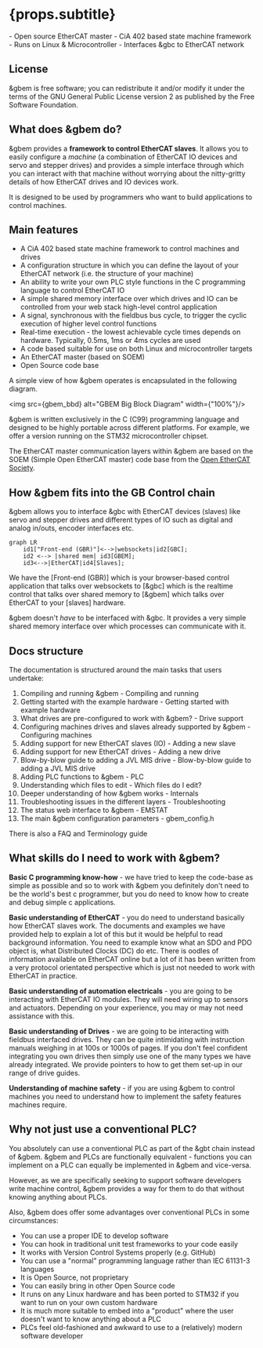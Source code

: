 
# {props.subtitle}

<Tldr>
- Open source EtherCAT master
- CiA 402 based state machine framework
- Runs on Linux & Microcontroller
- Interfaces &gbc to EtherCAT network
</Tldr>


## License

&gbem is free software; you can redistribute it and/or modify it under the terms of the GNU General Public License version 2 as published by the Free Software Foundation.

## What does &gbem do?

&gbem provides a **framework to control EtherCAT slaves**. It allows you to easily configure a *machine* (a combination of EtherCAT IO devices and servo and stepper drives) and provides a simple interface through which you can interact with that machine without worrying about the nitty-gritty details of how EtherCAT drives and IO devices work.

It is designed to be used by programmers who want to build applications to control machines.

## Main features

* A CiA 402 based state machine framework to control machines and drives
* A configuration structure in which you can define the layout of your EtherCAT network (i.e. the structure of your machine)
* An ability to write your own PLC style functions in the C programming language to control EtherCAT IO
* A simple shared memory interface over which drives and IO can be controlled from your web stack high-level control application
* A signal, synchronous with the fieldbus bus cycle, to trigger the cyclic execution of higher level control functions
* Real-time execution - the lowest achievable cycle times depends on hardware. Typically, 0.5ms, 1ms or 4ms cycles are used
* A code based suitable for use on both Linux and microcontroller targets
* An EtherCAT master (based on SOEM)
* Open Source code base

A simple view of how &gbem operates is encapsulated in the following diagram.


<img src={gbem_bbd} alt="GBEM Big Block Diagram" width={"100%"}/>

&gbem is written exclusively in the C (C99) programming language and designed to be highly portable across different platforms. For example, we offer a version running on the STM32 microcontroller chipset.

The EtherCAT master communication layers within &gbem are based on the SOEM (Simple Open EtherCAT master) code base from the [Open EtherCAT Society](https://github.com/OpenEtherCATsociety/SOEM).

## How &gbem fits into the GB Control chain

&gbem allows you to interface &gbc with EtherCAT devices (slaves) like servo and stepper drives and different types of IO
such as digital and analog in/outs, encoder interfaces etc.


```mermaid
graph LR
    id1["Front-end (GBR)"]<-->|websockets|id2[GBC];
    id2 <--> |shared mem| id3[GBEM];
    id3<-->|EtherCAT|id4[Slaves];
```

We have the [Front-end (GBR)] which is your browser-based control application that talks over websockets to [&gbc] which is the realtime control that talks over shared memory to [&gbem] which talks over EtherCAT to your [slaves] hardware.

&gbem doesn't *have* to be interfaced with &gbc. It provides a very simple shared memory interface over which processes can communicate with it.

## Docs structure

The documentation is structured around the main tasks that users undertake:
1. Compiling and running &gbem - <Link to="/docs/gbem/compiling_and_running">Compiling and running</Link>
1. Getting started with the example hardware - <Link to="/docs/gbem/getting_started_with_example_hardware">Getting started with example hardware</Link>
1. What drives are pre-configured to work with &gbem? - <Link to="/docs/gbem/drive_support_overview">Drive support</Link>
1. Configuring machines drives and slaves already supported by &gbem - <Link to="/docs/gbem/configuring_machines">Configuring machines</Link>
1. Adding support for new EtherCAT slaves (IO) - <Link to="/docs/gbem/adding_a_new_slave">Adding a new slave</Link>
1. Adding support for new EtherCAT drives - <Link to="/docs/gbem/adding_a_new_drive">Adding a new drive</Link>
1. Blow-by-blow guide to adding a JVL MIS drive - <Link to="/docs/gbem/adding_jvl_mis_drive">Blow-by-blow guide to adding a JVL MIS drive</Link>
1. Adding PLC functions to &gbem - <Link to="/docs/gbem/plc">PLC</Link>
1. Understanding which files to edit - <Link to="/docs/gbem/which_files_do_i_edit">Which files do I edit?</Link>
1. Deeper understanding of how &gbem works - <Link to="/docs/gbem/internals">Internals</Link>
1. Troubleshooting issues in the different layers - <Link to="/docs/gbem/troubleshooting">Troubleshooting</Link>
1. The status web interface to &gbem - <Link to="/docs/gbem/emstat">EMSTAT</Link>
1. The main &gbem configuration parameters - <Link to="/docs/gbem/gbem_config">gbem_config.h</Link>

There is also a <Link to="/docs/gbem/faq">FAQ</Link> and <Link to="/docs/gbem/terminology_guide">Terminology guide</Link>

## What skills do I need to work with &gbem?

**Basic C programming know-how** - we have tried to keep the code-base as simple as possible and so to work with &gbem you definitely don't need to be the world's best c programmer, but you do need to know how to create and debug simple c applications.

**Basic understanding of EtherCAT** - you do need to understand basically how EtherCAT slaves work. The documents and examples we have provided help to explain a lot of this but it would be helpful to read background information. You need to example know what an SDO and PDO object is, what Distributed Clocks (DC) do etc. There is oodles of information available on EtherCAT online but a lot of it has been written from a very protocol orientated perspective which is just not needed to work with EtherCAT in practice.

**Basic understanding of automation electricals** - you are going to be interacting with EtherCAT IO modules. They will need wiring up to sensors and actuators.  Depending on your experience, you may or may not need assistance with this.

**Basic understanding of Drives** - we are going to be interacting with fieldbus interfaced drives. They can be quite intimidating with instruction manuals weighing in at 100s or 1000s of pages. If you don't feel confident integrating you own drives then simply use one of the many types we have already integrated. We provide pointers to how to get them set-up in our range of drive guides.

**Understanding of machine safety** - if you are using &gbem to control machines you need to understand how to implement the safety features machines require.

## Why not just use a conventional PLC?

You absolutely can use a conventional PLC as part of the &gbt chain instead of &gbem. &gbem and PLCs are functionally equivalent - functions you can implement on a PLC can equally be implemented in &gbem and vice-versa.

However, as we are specifically seeking to support software developers write machine control, &gbem provides a way for them to do that without knowing anything about PLCs.

Also, &gbem does offer some advantages over conventional PLCs in some circumstances:

* You can use a proper IDE to develop software
* You can hook in traditional unit test frameworks to your code easily
* It works with Version Control Systems properly (e.g. GitHub)
* You can use a "normal" programming language rather than  IEC 61131-3 languages
* It is Open Source, not proprietary
* You can easily bring in other Open Source code
* It runs on any Linux hardware and has been ported to STM32 if you want to run on your own custom hardware
* It is much more suitable to embed into a "product" where the user doesn't want to know anything about a PLC
* PLCs feel old-fashioned and awkward to use to a (relatively) modern software developer
